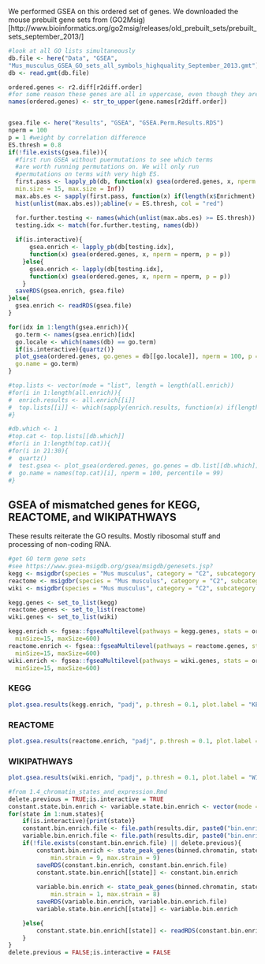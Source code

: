 
We performed GSEA on this ordered set of genes. We downloaded the mouse 
prebuilt gene sets from (GO2Msig)[http://www.bioinformatics.org/go2msig/releases/old_prebuilt_sets/prebuilt_sets_september_2013/]

```r
#look at all GO lists simultaneously
db.file <- here("Data", "GSEA", 
"Mus_musculus_GSEA_GO_sets_all_symbols_highquality_September_2013.gmt")
db <- read.gmt(db.file)

ordered.genes <- r2.diff[r2diff.order]
#for some reason these genes are all in uppercase, even though they are mouse genes
names(ordered.genes) <- str_to_upper(gene.names[r2diff.order])


gsea.file <- here("Results", "GSEA", "GSEA.Perm.Results.RDS")
nperm = 100
p = 1 #weight by correlation difference
ES.thresh = 0.8
if(!file.exists(gsea.file)){
  #first run GSEA without puermutations to see which terms 
  #are worth running permutations on. We will only run 
  #permutations on terms with very high ES.
  first.pass <- lapply_pb(db, function(x) gsea(ordered.genes, x, nperm = 0, p = p,
  min.size = 15, max.size = Inf))
  max.abs.es <- sapply(first.pass, function(x) if(length(x$Enrichment) > 1){max(abs(x$Enrichment), na.rm = TRUE)})
  hist(unlist(max.abs.es));abline(v = ES.thresh, col = "red") 

  for.further.testing <- names(which(unlist(max.abs.es) >= ES.thresh))
  testing.idx <- match(for.further.testing, names(db))
  
  if(is.interactive){    
      gsea.enrich <- lapply_pb(db[testing.idx], 
      function(x) gsea(ordered.genes, x, nperm = nperm, p = p))
    }else{
      gsea.enrich <- lapply(db[testing.idx], 
      function(x) gsea(ordered.genes, x, nperm = nperm, p = p))
    }
  saveRDS(gsea.enrich, gsea.file)
}else{
  gsea.enrich <- readRDS(gsea.file)
}

for(idx in 1:length(gsea.enrich)){
  go.term <- names(gsea.enrich)[idx]
  go.locale <- which(names(db) == go.term)
  if(is.interactive){quartz()}
  plot_gsea(ordered.genes, go.genes = db[[go.locale]], nperm = 100, p = p, 
  go.name = go.term)
}

#top.lists <- vector(mode = "list", length = length(all.enrich))
#for(i in 1:length(all.enrich)){
#  enrich.results <- all.enrich[[i]]
#  top.lists[[i]] <- which(sapply(enrich.results, function(x) if(length(x) == 1){NA}else{max(x[[1]]) > x[[2]]}))
#}

#db.which <- 1
#top.cat <- top.lists[[db.which]]
#for(i in 1:length(top.cat)){
#for(i in 21:30){
#  quartz()
#  test.gsea <- plot_gsea(ordered.genes, go.genes = db.list[[db.which]][[top.cat[i]]],
#  go.name = names(top.cat)[i], nperm = 100, percentile = 99)
#}

```

## GSEA of mismatched genes for KEGG, REACTOME, and WIKIPATHWAYS {.tabset .tabset-fade .tabset-pills}

These results reiterate the GO results. Mostly ribosomal stuff and 
processing of non-coding RNA.

```r
#get GO term gene sets
#see https://www.gsea-msigdb.org/gsea/msigdb/genesets.jsp?
kegg <- msigdbr(species = "Mus musculus", category = "C2", subcategory = "CP:KEGG")
reactome <- msigdbr(species = "Mus musculus", category = "C2", subcategory = "CP:REACTOME")
wiki <- msigdbr(species = "Mus musculus", category = "C2", subcategory = "CP:WIKIPATHWAYS")

kegg.genes <- set_to_list(kegg)
reactome.genes <- set_to_list(reactome)
wiki.genes <- set_to_list(wiki)

kegg.enrich <- fgsea::fgseaMultilevel(pathways = kegg.genes, stats = ordered.genes, 
  minSize=15, maxSize=600)
reactome.enrich <- fgsea::fgseaMultilevel(pathways = reactome.genes, stats = ordered.genes, 
  minSize=15, maxSize=600)
wiki.enrich <- fgsea::fgseaMultilevel(pathways = wiki.genes, stats = ordered.genes, 
  minSize=15, maxSize=600)
```

### KEGG
```r
plot.gsea.results(kegg.enrich, "padj", p.thresh = 0.1, plot.label = "KEGG")
```

### REACTOME
```r
plot.gsea.results(reactome.enrich, "padj", p.thresh = 0.1, plot.label = "reactome")
```

### WIKIPATHWAYS
```r
plot.gsea.results(wiki.enrich, "padj", p.thresh = 0.1, plot.label = "WIKIPATHWAYS")
```


```r
#from 1.4_chromatin_states_and_expression.Rmd
delete.previous = TRUE;is.interactive = TRUE
constant.state.bin.enrich <- variable.state.bin.enrich <- vector(mode = "list", length = num.states)
for(state in 1:num.states){
    if(is.interactive){print(state)}
    constant.bin.enrich.file <- file.path(results.dir, paste0("bin.enrich.constant.state.", state, ".RDS"))
    variable.bin.enrich.file <- file.path(results.dir, paste0("bin.enrich.variable.state.", state, ".RDS"))
    if(!file.exists(constant.bin.enrich.file) || delete.previous){
        constant.bin.enrich <- state_peak_genes(binned.chromatin, state, min.n = 10, 
            min.strain = 9, max.strain = 9)
        saveRDS(constant.bin.enrich, constant.bin.enrich.file)
        constant.state.bin.enrich[[state]] <- constant.bin.enrich
    
        variable.bin.enrich <- state_peak_genes(binned.chromatin, state, min.n = 10, 
            min.strain = 1, max.strain = 8)
        saveRDS(variable.bin.enrich, variable.bin.enrich.file)
        variable.state.bin.enrich[[state]] <- variable.bin.enrich

    }else{
        constant.state.bin.enrich[[state]] <- readRDS(constant.bin.enrich.file)
    }
}
delete.previous = FALSE;is.interactive = FALSE
```